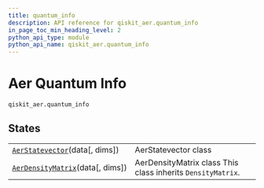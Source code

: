 ```yaml
---
title: quantum_info
description: API reference for qiskit_aer.quantum_info
in_page_toc_min_heading_level: 2
python_api_type: module
python_api_name: qiskit_aer.quantum_info
---
```


<span id="module-qiskit_aer.quantum_info" />

# Aer Quantum Info

<span id="module-qiskit_aer.quantum_info" />

`qiskit_aer.quantum_info`

## States

|                                                                                                                          |                                                             |
| ------------------------------------------------------------------------------------------------------------------------ | ----------------------------------------------------------- |
| [`AerStatevector`](qiskit_aer.quantum_info.AerStatevector "qiskit_aer.quantum_info.AerStatevector")(data\[, dims])       | AerStatevector class                                        |
| [`AerDensityMatrix`](qiskit_aer.quantum_info.AerDensityMatrix "qiskit_aer.quantum_info.AerDensityMatrix")(data\[, dims]) | AerDensityMatrix class This class inherits `DensityMatrix`. |

